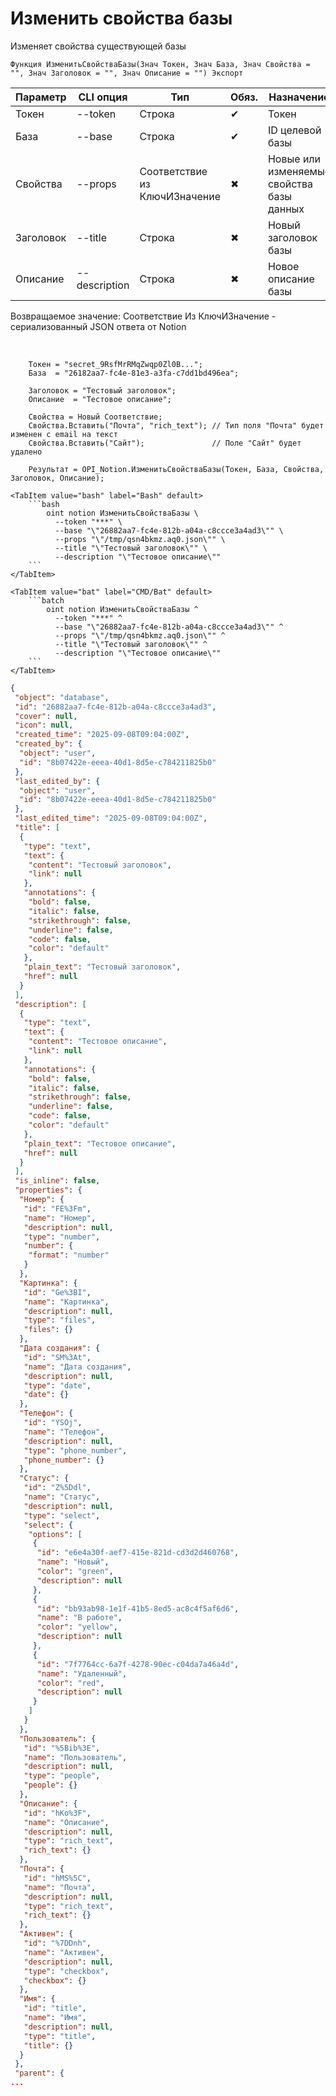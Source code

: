 ﻿---
sidebar_position: 3
description: Изменить свойства базы и другие функции для работы с Notion в Открытом пакете интеграций - бесплатной open-source библиотеке интеграций для 1С:Предприятие 8, OneScript и CLI
keywords: [1C, 1С, 1С:Предприятие, 1С:Предприятие 8.3, API, Интеграция, Сервисы, Обмен, OneScript, CLI, Notion]
---


# Изменить свойства базы
 Изменяет свойства существующей базы



`Функция ИзменитьСвойстваБазы(Знач Токен, Знач База, Знач Свойства = "", Знач Заголовок = "", Знач Описание = "") Экспорт`

  | Параметр | CLI опция | Тип | Обяз. | Назначение |
  |-|-|-|-|-|
  | Токен | --token | Строка | &#x2714; | Токен |
  | База | --base | Строка | &#x2714; | ID целевой базы |
  | Свойства | --props | Соответствие из КлючИЗначение | &#x2716; | Новые или изменяемые свойства базы данных |
  | Заголовок | --title | Строка | &#x2716; | Новый заголовок базы |
  | Описание | --description | Строка | &#x2716; | Новое описание базы |

  
  Возвращаемое значение:   Соответствие Из КлючИЗначение - сериализованный JSON ответа от Notion

<br/>




```bsl title="Пример использования для 1С:Предприятие/OneScript"
    Токен = "secret_9RsfMrRMqZwqp0Zl0B...";
    База  = "26182aa7-fc4e-81e3-a3fa-c7dd1bd496ea";

    Заголовок = "Тестовый заголовок";
    Описание  = "Тестовое описание";

    Свойства = Новый Соответствие;
    Свойства.Вставить("Почта", "rich_text"); // Тип поля "Почта" будет изменен с email на текст
    Свойства.Вставить("Сайт");               // Поле "Сайт" будет удалено

    Результат = OPI_Notion.ИзменитьСвойстваБазы(Токен, База, Свойства, Заголовок, Описание);
```
    

 <Tabs>
  
    <TabItem value="bash" label="Bash" default>
        ```bash
            oint notion ИзменитьСвойстваБазы \
              --token "***" \
              --base "\"26882aa7-fc4e-812b-a04a-c8ccce3a4ad3\"" \
              --props "\"/tmp/qsn4bkmz.aq0.json\"" \
              --title "\"Тестовый заголовок\"" \
              --description "\"Тестовое описание\""
        ```
    </TabItem>
  
    <TabItem value="bat" label="CMD/Bat" default>
        ```batch
            oint notion ИзменитьСвойстваБазы ^
              --token "***" ^
              --base "\"26882aa7-fc4e-812b-a04a-c8ccce3a4ad3\"" ^
              --props "\"/tmp/qsn4bkmz.aq0.json\"" ^
              --title "\"Тестовый заголовок\"" ^
              --description "\"Тестовое описание\""
        ```
    </TabItem>
</Tabs>


```json title="Результат"
{
 "object": "database",
 "id": "26882aa7-fc4e-812b-a04a-c8ccce3a4ad3",
 "cover": null,
 "icon": null,
 "created_time": "2025-09-08T09:04:00Z",
 "created_by": {
  "object": "user",
  "id": "8b07422e-eeea-40d1-8d5e-c784211825b0"
 },
 "last_edited_by": {
  "object": "user",
  "id": "8b07422e-eeea-40d1-8d5e-c784211825b0"
 },
 "last_edited_time": "2025-09-08T09:04:00Z",
 "title": [
  {
   "type": "text",
   "text": {
    "content": "Тестовый заголовок",
    "link": null
   },
   "annotations": {
    "bold": false,
    "italic": false,
    "strikethrough": false,
    "underline": false,
    "code": false,
    "color": "default"
   },
   "plain_text": "Тестовый заголовок",
   "href": null
  }
 ],
 "description": [
  {
   "type": "text",
   "text": {
    "content": "Тестовое описание",
    "link": null
   },
   "annotations": {
    "bold": false,
    "italic": false,
    "strikethrough": false,
    "underline": false,
    "code": false,
    "color": "default"
   },
   "plain_text": "Тестовое описание",
   "href": null
  }
 ],
 "is_inline": false,
 "properties": {
  "Номер": {
   "id": "FE%3Fm",
   "name": "Номер",
   "description": null,
   "type": "number",
   "number": {
    "format": "number"
   }
  },
  "Картинка": {
   "id": "Ge%3BI",
   "name": "Картинка",
   "description": null,
   "type": "files",
   "files": {}
  },
  "Дата создания": {
   "id": "SM%3At",
   "name": "Дата создания",
   "description": null,
   "type": "date",
   "date": {}
  },
  "Телефон": {
   "id": "YSOj",
   "name": "Телефон",
   "description": null,
   "type": "phone_number",
   "phone_number": {}
  },
  "Статус": {
   "id": "Z%5Ddl",
   "name": "Статус",
   "description": null,
   "type": "select",
   "select": {
    "options": [
     {
      "id": "e6e4a30f-aef7-415e-821d-cd3d2d460768",
      "name": "Новый",
      "color": "green",
      "description": null
     },
     {
      "id": "bb93ab98-1e1f-41b5-8ed5-ac8c4f5af6d6",
      "name": "В работе",
      "color": "yellow",
      "description": null
     },
     {
      "id": "7f7764cc-6a7f-4278-90ec-c04da7a46a4d",
      "name": "Удаленный",
      "color": "red",
      "description": null
     }
    ]
   }
  },
  "Пользователь": {
   "id": "%5Bib%3E",
   "name": "Пользователь",
   "description": null,
   "type": "people",
   "people": {}
  },
  "Описание": {
   "id": "hKo%3F",
   "name": "Описание",
   "description": null,
   "type": "rich_text",
   "rich_text": {}
  },
  "Почта": {
   "id": "hMS%5C",
   "name": "Почта",
   "description": null,
   "type": "rich_text",
   "rich_text": {}
  },
  "Активен": {
   "id": "%7DDnh",
   "name": "Активен",
   "description": null,
   "type": "checkbox",
   "checkbox": {}
  },
  "Имя": {
   "id": "title",
   "name": "Имя",
   "description": null,
   "type": "title",
   "title": {}
  }
 },
 "parent": {
...
```
